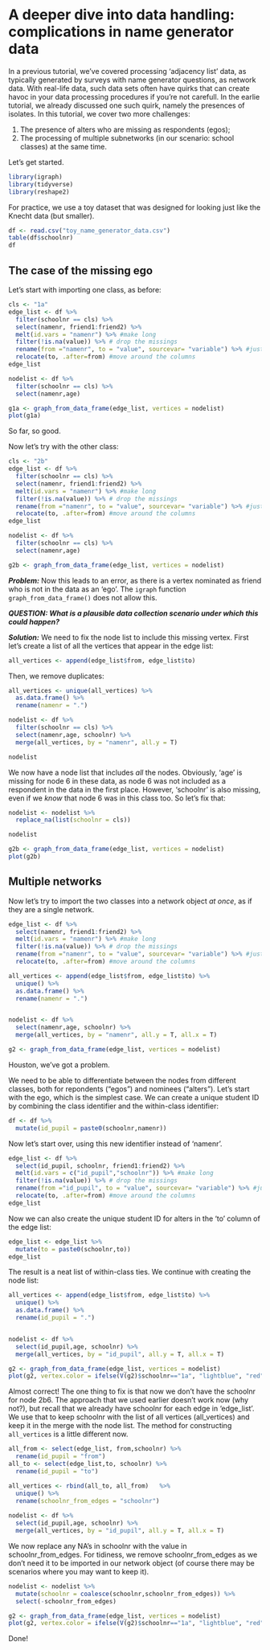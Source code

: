 # A deeper dive into data handling: complications in name generator data

In a previous tutorial, we've covered processing 'adjacency list' data, as typically generated by surveys with name generator questions, as network data. With real-life data, such data sets often have quirks that can create havoc in your data processing procedures if you're not carefull. In the earlie tutorial, we already discussed one such quirk, namely the presences of isolates. In this tutorial, we cover two more challenges:

1.    The presence of alters who are missing as respondents (egos);
2.    The processing of multiple subnetworks (in our scenario: school classes) at the same time.


Let's get started.

```r
library(igraph)
library(tidyverse)
library(reshape2)
```


For practice, we use a toy dataset that was designed for looking just like the Knecht data (but smaller).

```r
df <- read.csv("toy_name_generator_data.csv")
table(df$schoolnr)
df

```



## The case of the missing ego

Let's start with importing one class, as before:


```r
cls <- "1a"
edge_list <- df %>% 
  filter(schoolnr == cls) %>% 
  select(namenr, friend1:friend2) %>% 
  melt(id.vars = "namenr") %>% #make long
  filter(!is.na(value)) %>% # drop the missings
  rename(from ="namenr", to = "value", sourcevar= "variable") %>% #just nice for interpretation
  relocate(to, .after=from) #move around the columns
edge_list
```


```r
nodelist <- df %>% 
  filter(schoolnr == cls) %>% 
  select(namenr,age)

g1a <- graph_from_data_frame(edge_list, vertices = nodelist)
plot(g1a)
```

So far, so good.

Now let's try with the other class:


```r
cls <- "2b"
edge_list <- df %>% 
  filter(schoolnr == cls) %>% 
  select(namenr, friend1:friend2) %>% 
  melt(id.vars = "namenr") %>% #make long
  filter(!is.na(value)) %>% # drop the missings
  rename(from ="namenr", to = "value", sourcevar= "variable") %>% #just nice for interpretation
  relocate(to, .after=from) #move around the columns
edge_list
```


```r
nodelist <- df %>% 
  filter(schoolnr == cls) %>% 
  select(namenr,age)

g2b <- graph_from_data_frame(edge_list, vertices = nodelist) 

```
***Problem:*** Now this leads to an error, as there is a vertex nominated as friend who is not in the data as an 'ego'. The `igraph` function `graph_from_data_frame()` does not allow this. 

***QUESTION: What is a plausible data collection scenario under which this could happen? ***

***Solution:*** We need to fix the node list to include this missing vertex. First let's create a list of all the vertices that appear in the edge list:

```r
all_vertices <- append(edge_list$from, edge_list$to)
```

Then, we remove duplicates: 
```r
all_vertices <- unique(all_vertices) %>% 
  as.data.frame() %>% 
  rename(namenr = ".")
```

```r

nodelist <- df %>% 
  filter(schoolnr == cls) %>% 
  select(namenr,age, schoolnr) %>% 
  merge(all_vertices, by = "namenr", all.y = T)

nodelist
```

We now have a node list that includes *all* the nodes. Obviously, 'age' is missing for node 6 in these data, as node 6 was not included as a respondent in the data in the first place. However, 'schoolnr' is also missing, even if we *know* that node 6 was in this class too. So let's fix that:

```r

nodelist <- nodelist %>% 
  replace_na(list(schoolnr = cls))

nodelist
```


```r
g2b <- graph_from_data_frame(edge_list, vertices = nodelist) 
plot(g2b)
```

## Multiple networks

Now let's try to import the two classes into a network object *at once*, as if they are a single network. 

```r

edge_list <- df %>% 
  select(namenr, friend1:friend2) %>% 
  melt(id.vars = "namenr") %>% #make long
  filter(!is.na(value)) %>% # drop the missings
  rename(from ="namenr", to = "value", sourcevar= "variable") %>% #just nice for interpretation
  relocate(to, .after=from) #move around the columns

all_vertices <- append(edge_list$from, edge_list$to) %>% 
  unique() %>% 
  as.data.frame() %>% 
  rename(namenr = ".")


nodelist <- df %>% 
  select(namenr,age, schoolnr) %>% 
  merge(all_vertices, by = "namenr", all.y = T, all.x = T)

g2 <- graph_from_data_frame(edge_list, vertices = nodelist) 


```

Houston, we've got a problem. 

We need to be able to differentiate between the nodes from different classes, both for repondents ("egos") and nominees ("alters"). Let's start with the ego, which is the simplest case. We can create a unique student ID by combining the class identifier and the within-class identifier:

```r
df <- df %>% 
  mutate(id_pupil = paste0(schoolnr,namenr))
```

Now let's start over, using this new identifier instead of 'namenr'.

```r
edge_list <- df %>% 
  select(id_pupil, schoolnr, friend1:friend2) %>% 
  melt(id.vars = c("id_pupil","schoolnr")) %>% #make long
  filter(!is.na(value)) %>% # drop the missings
  rename(from ="id_pupil", to = "value", sourcevar= "variable") %>% #just nice for interpretation
  relocate(to, .after=from) #move around the columns
edge_list


```

Now we can also create the unique student ID for alters in the 'to' column of the edge list:

```r
edge_list <- edge_list %>% 
  mutate(to = paste0(schoolnr,to))
edge_list
```
The result is a neat list of within-class ties. We continue with creating the node list: 

```r
all_vertices <- append(edge_list$from, edge_list$to) %>% 
  unique() %>% 
  as.data.frame() %>% 
  rename(id_pupil = ".")


nodelist <- df %>% 
  select(id_pupil,age, schoolnr) %>% 
  merge(all_vertices, by = "id_pupil", all.y = T, all.x = T)

```

```r
g2 <- graph_from_data_frame(edge_list, vertices = nodelist) 
plot(g2, vertex.color = ifelse(V(g2)$schoolnr=="1a", "lightblue", "red"))
```

Almost correct! The one thing to fix is that now we don't have the schoolnr for node 2b6. The approach that we used earlier doesn't work now (why not?), but recall that we already have schoolnr for each edge in 'edge_list'. We use that to keep schoolnr with the list of all vertices (all_vertices) and keep it in the merge with the node list. The method for constructing `all_vertices` is a little different now. 

```r

all_from <- select(edge_list, from,schoolnr) %>% 
  rename(id_pupil = "from")
all_to <- select(edge_list,to, schoolnr) %>% 
  rename(id_pupil = "to")

all_vertices <- rbind(all_to, all_from)   %>% 
  unique() %>% 
  rename(schoolnr_from_edges = "schoolnr")
  
nodelist <- df %>% 
  select(id_pupil,age, schoolnr) %>% 
  merge(all_vertices, by = "id_pupil", all.y = T, all.x = T)

```

We now replace any NA's in schoolnr with the value in schoolnr_from_edges. For tidiness, we remove schoolnr_from_edges as we don't need it to be imported in our network object (of course there may be scenarios where you may want to keep it). 

```r
nodelist <- nodelist %>% 
  mutate(schoolnr = coalesce(schoolnr,schoolnr_from_edges)) %>% 
  select(-schoolnr_from_edges)

g2 <- graph_from_data_frame(edge_list, vertices = nodelist) 
plot(g2, vertex.color = ifelse(V(g2)$schoolnr=="1a", "lightblue", "red"))

```

Done!
